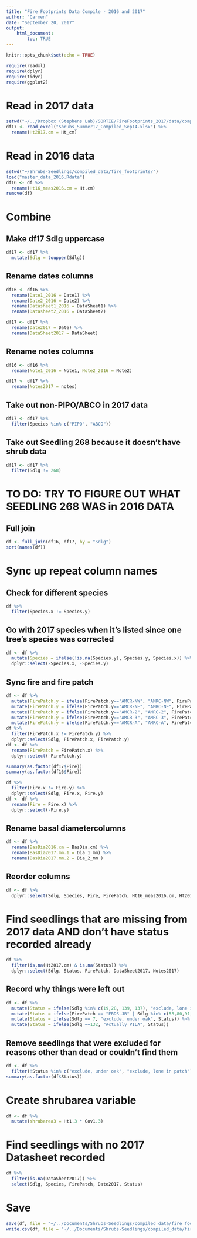```yaml
---
title: "Fire Footprints Data Compile - 2016 and 2017"
author: "Carmen"
date: "September 20, 2017"
output: 
    html_document:
        toc: TRUE
---
```


```r
knitr::opts_chunk$set(echo = TRUE)
```

```r
require(readxl)
require(dplyr)
require(tidyr)
require(ggplot2)
```

# Read in 2017 data
```r
setwd("~/../Dropbox (Stephens Lab)/SORTIE/FireFootprints_2017/data/compiled/")
df17 <- read_excel("Shrubs_Summer17_Compiled_Sep14.xlsx") %>% 
  rename(Ht2017.cm = Ht_cm)
```

# Read in 2016 data
```r
setwd("~/Shrubs-Seedlings/compiled_data/fire_footprints/")
load("master_data_2016.Rdata")
df16 <- df %>% 
  rename(Ht16_meas2016.cm = Ht.cm)
remove(df)
```

# Combine

## Make df17 Sdlg uppercase 
```r
df17 <- df17 %>% 
  mutate(Sdlg = toupper(Sdlg))
```

## Rename dates columns
```r
df16 <- df16 %>% 
  rename(Date1_2016 = Date1) %>% 
  rename(Date2_2016 = Date2) %>% 
  rename(Datasheet1_2016 = DataSheet1) %>% 
  rename(Datasheet2_2016 = DataSheet2)
```

```r
df17 <- df17 %>% 
  rename(Date2017 = Date) %>% 
  rename(DataSheet2017 = DataSheet)
```

## Rename notes columns
```r
df16 <- df16 %>% 
  rename(Note1_2016 = Note1, Note2_2016 = Note2)
```

```r
df17 <- df17 %>% 
  rename(Notes2017 = notes)
```

## Take out non-PIPO/ABCO in 2017 data
```r
df17 <- df17 %>% 
  filter(Species %in% c("PIPO", "ABCO"))
```

## Take out Seedling 268 because it doesn't have shrub data
```r
df17 <- df17 %>% 
  filter(Sdlg != 268)
```

# TO DO: TRY TO FIGURE OUT WHAT SEEDLING 268 WAS in 2016 DATA

## Full join
```r
df <- full_join(df16, df17, by = "Sdlg")
sort(names(df))
```

# Sync up repeat column names

## Check for different species
```r
df %>% 
  filter(Species.x != Species.y)
```

## Go with 2017 species when it's listed since one tree's species was corrected
```r
df <- df %>% 
  mutate(Species = ifelse(!is.na(Species.y), Species.y, Species.x)) %>% 
  dplyr::select(-Species.x, -Species.y)
```

## Sync fire and fire patch
```r
df <- df %>% 
  mutate(FirePatch.y = ifelse(FirePatch.y=="AMCR-NW", "AMRC-NW", FirePatch.y)) %>% 
  mutate(FirePatch.y = ifelse(FirePatch.y=="AMCR-NE", "AMRC-NE", FirePatch.y)) %>% 
  mutate(FirePatch.y = ifelse(FirePatch.y=="AMCR-2", "AMRC-2", FirePatch.y)) %>% 
  mutate(FirePatch.y = ifelse(FirePatch.y=="AMCR-3", "AMRC-3", FirePatch.y)) %>% 
  mutate(FirePatch.y = ifelse(FirePatch.y=="AMCR-A", "AMRC-A", FirePatch.y))
df %>% 
  filter(FirePatch.x != FirePatch.y) %>% 
  dplyr::select(Sdlg, FirePatch.x, FirePatch.y)
df <- df %>% 
  rename(FirePatch = FirePatch.x) %>% 
  dplyr::select(-FirePatch.y)
```

```r
summary(as.factor(df17$Fire))
summary(as.factor(df16$Fire))

df %>% 
  filter(Fire.x != Fire.y) %>% 
  dplyr::select(Sdlg, Fire.x, Fire.y)
df <- df %>% 
  rename(Fire = Fire.x) %>% 
  dplyr::select(-Fire.y)
```

## Rename basal diametercolumns
```r
df <- df %>% 
  rename(BasDia2016.cm = BasDia.cm) %>% 
  rename(BasDia2017.mm.1 = Dia_1_mm) %>% 
  rename(BasDia2017.mm.2 = Dia_2_mm ) 
```

## Reorder columns
```r
df <- df %>% 
  dplyr::select(Sdlg, Species, Fire, FirePatch, Ht16_meas2016.cm, Ht2017.cm, everything())
```

# Find seedlings that are missing from 2017 data AND don't have status recorded already
```r
df %>% 
  filter(is.na(Ht2017.cm) & is.na(Status)) %>% 
  dplyr::select(Sdlg, Status, FirePatch, DataSheet2017, Notes2017)
```

## Record why things were left out 
```r
df <- df %>% 
  mutate(Status = ifelse(Sdlg %in% c(19,28, 139, 137), "exclude, lone in patch", Status)) %>% 
  mutate(Status = ifelse(FirePatch == "FRDS-JB" | Sdlg %in% c(58,80,91,92,93,100,103,106,107,229,176), "not found",Status)) %>% 
  mutate(Status = ifelse(Sdlg == 7, "exclude, under oak", Status)) %>% 
  mutate(Status = ifelse(Sdlg ==132, "Actually PILA", Status))
```

## Remove seedlings that were excluded for reasons other than dead or couldn't find them
```r
df <- df %>% 
  filter(!Status %in% c("exclude, under oak", "exclude, lone in patch"))
summary(as.factor(df$Status))
```

# Create shrubarea variable
```r
df <- df %>% 
  mutate(shrubarea3 = Ht1.3 * Cov1.3)
```

# Find seedlings with no 2017 Datasheet recorded
```r
df %>% 
  filter(is.na(DataSheet2017)) %>% 
  select(Sdlg, Species, FirePatch, Date2017, Status)
```

# Save
```r
save(df, file = "~/../Documents/Shrubs-Seedlings/compiled_data/fire_footprints/master_seedlings.Rdata")
write.csv(df, file = "~/../Documents/Shrubs-Seedlings/compiled_data/fire_footprints/master_seedlings.csv", row.names = F)
```

